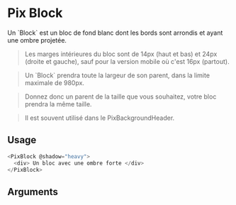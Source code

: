 
<Meta
  title='Layout/Block'
  component='PixBlock'
  decorators={[centered]}
  argTypes={stories.argTypes}
/>

# Pix Block

Un \`Block\` est un bloc de fond blanc dont les bords sont arrondis et ayant une ombre projetée.

> Les marges intérieures du bloc sont de 14px (haut et bas) et 24px (droite et gauche), sauf pour la version mobile où c'est 16px (partout).

> Un \`Block\` prendra toute la largeur de son parent, dans la limite maximale de 980px.

> Donnez donc un parent de la taille que vous souhaitez, votre bloc prendra la même taille.

> Il est souvent utilisé dans le PixBackgroundHeader.

<Canvas>
  <Story name="Block" story={stories.stars} height="60px" />
</Canvas>


## Usage

```js
<PixBlock @shadow="heavy">
  <div> Un bloc avec une ombre forte </div>
</PixBlock>

```

## Arguments

<ArgsTable story="Block" />
